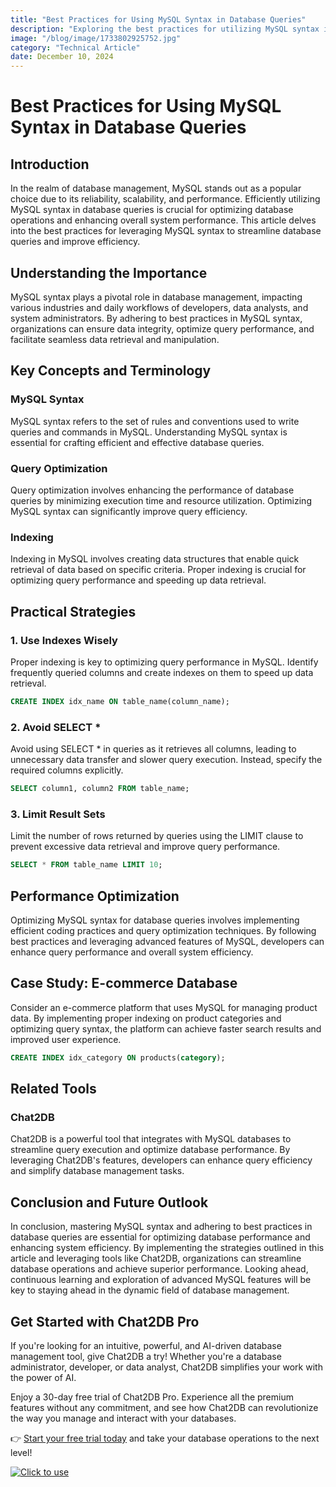 ```yaml
---
title: "Best Practices for Using MySQL Syntax in Database Queries"
description: "Exploring the best practices for utilizing MySQL syntax in database queries to enhance performance and efficiency."
image: "/blog/image/1733802925752.jpg"
category: "Technical Article"
date: December 10, 2024
---
```


# Best Practices for Using MySQL Syntax in Database Queries

## Introduction

In the realm of database management, MySQL stands out as a popular choice due to its reliability, scalability, and performance. Efficiently utilizing MySQL syntax in database queries is crucial for optimizing database operations and enhancing overall system performance. This article delves into the best practices for leveraging MySQL syntax to streamline database queries and improve efficiency.

## Understanding the Importance

MySQL syntax plays a pivotal role in database management, impacting various industries and daily workflows of developers, data analysts, and system administrators. By adhering to best practices in MySQL syntax, organizations can ensure data integrity, optimize query performance, and facilitate seamless data retrieval and manipulation.

## Key Concepts and Terminology

### MySQL Syntax

MySQL syntax refers to the set of rules and conventions used to write queries and commands in MySQL. Understanding MySQL syntax is essential for crafting efficient and effective database queries.

### Query Optimization

Query optimization involves enhancing the performance of database queries by minimizing execution time and resource utilization. Optimizing MySQL syntax can significantly improve query efficiency.

### Indexing

Indexing in MySQL involves creating data structures that enable quick retrieval of data based on specific criteria. Proper indexing is crucial for optimizing query performance and speeding up data retrieval.

## Practical Strategies

### 1. Use Indexes Wisely

Proper indexing is key to optimizing query performance in MySQL. Identify frequently queried columns and create indexes on them to speed up data retrieval.

```sql
CREATE INDEX idx_name ON table_name(column_name);
```

### 2. Avoid SELECT *

Avoid using SELECT * in queries as it retrieves all columns, leading to unnecessary data transfer and slower query execution. Instead, specify the required columns explicitly.

```sql
SELECT column1, column2 FROM table_name;
```

### 3. Limit Result Sets

Limit the number of rows returned by queries using the LIMIT clause to prevent excessive data retrieval and improve query performance.

```sql
SELECT * FROM table_name LIMIT 10;
```

## Performance Optimization

Optimizing MySQL syntax for database queries involves implementing efficient coding practices and query optimization techniques. By following best practices and leveraging advanced features of MySQL, developers can enhance query performance and overall system efficiency.

## Case Study: E-commerce Database

Consider an e-commerce platform that uses MySQL for managing product data. By implementing proper indexing on product categories and optimizing query syntax, the platform can achieve faster search results and improved user experience.

```sql
CREATE INDEX idx_category ON products(category);
```

## Related Tools

### Chat2DB

Chat2DB is a powerful tool that integrates with MySQL databases to streamline query execution and optimize database performance. By leveraging Chat2DB's features, developers can enhance query efficiency and simplify database management tasks.

## Conclusion and Future Outlook

In conclusion, mastering MySQL syntax and adhering to best practices in database queries are essential for optimizing database performance and enhancing system efficiency. By implementing the strategies outlined in this article and leveraging tools like Chat2DB, organizations can streamline database operations and achieve superior performance. Looking ahead, continuous learning and exploration of advanced MySQL features will be key to staying ahead in the dynamic field of database management.

## Get Started with Chat2DB Pro

If you're looking for an intuitive, powerful, and AI-driven database management tool, give Chat2DB a try! Whether you're a database administrator, developer, or data analyst, Chat2DB simplifies your work with the power of AI.

Enjoy a 30-day free trial of Chat2DB Pro. Experience all the premium features without any commitment, and see how Chat2DB can revolutionize the way you manage and interact with your databases.

👉 [Start your free trial today](https://chat2db.ai/pricing) and take your database operations to the next level!


[![Click to use](/image/blog/bg/chat2db.jpg)](https://chat2db.ai/)
